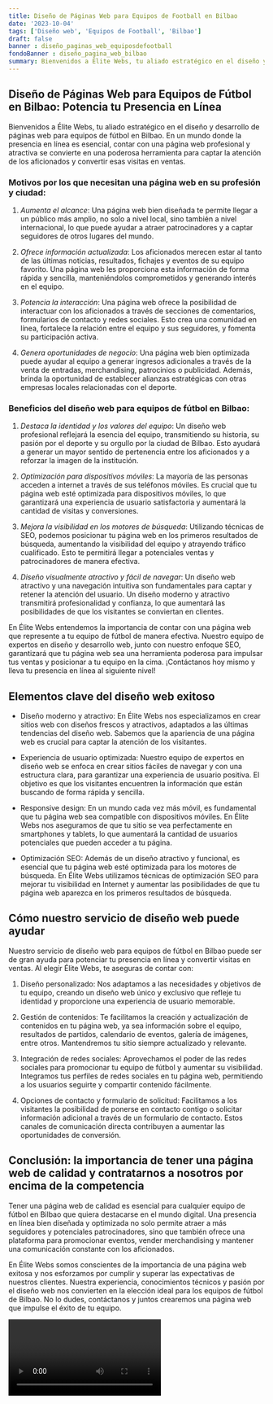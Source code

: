 ```yaml
---
title: Diseño de Páginas Web para Equipos de Football en Bilbao
date: '2023-10-04'
tags: ['Diseño web', 'Equipos de Football', 'Bilbao']
draft: false
banner : diseño_paginas_web_equiposdefootball
fondoBanner : diseño_pagina_web_bilbao
summary: Bienvenidos a Élite Webs, tu aliado estratégico en el diseño y desarrollo de páginas web para equipos de fútbol en Bilbao. En un mundo donde la presencia en línea es esencial, contar con una página web profesional y atractiva se convierte en una poderosa herramienta para captar la atención de los aficionados y convertir esas visitas en ventas.
---
```


## Diseño de Páginas Web para Equipos de Fútbol en Bilbao: Potencia tu Presencia en Línea

Bienvenidos a Élite Webs, tu aliado estratégico en el diseño y desarrollo de páginas web para equipos de fútbol en Bilbao. En un mundo donde la presencia en línea es esencial, contar con una página web profesional y atractiva se convierte en una poderosa herramienta para captar la atención de los aficionados y convertir esas visitas en ventas.

### Motivos por los que necesitan una página web en su profesión y ciudad:

1. *Aumenta el alcance*:
   Una página web bien diseñada te permite llegar a un público más amplio, no solo a nivel local, sino también a nivel internacional, lo que puede ayudar a atraer patrocinadores y a captar seguidores de otros lugares del mundo.

2. *Ofrece información actualizada*:
   Los aficionados merecen estar al tanto de las últimas noticias, resultados, fichajes y eventos de su equipo favorito. Una página web les proporciona esta información de forma rápida y sencilla, manteniéndolos comprometidos y generando interés en el equipo.

3. *Potencia la interacción*:
   Una página web ofrece la posibilidad de interactuar con los aficionados a través de secciones de comentarios, formularios de contacto y redes sociales. Esto crea una comunidad en línea, fortalece la relación entre el equipo y sus seguidores, y fomenta su participación activa.

4. *Genera oportunidades de negocio*:
   Una página web bien optimizada puede ayudar al equipo a generar ingresos adicionales a través de la venta de entradas, merchandising, patrocinios o publicidad. Además, brinda la oportunidad de establecer alianzas estratégicas con otras empresas locales relacionadas con el deporte.

### Beneficios del diseño web para equipos de fútbol en Bilbao:

1. *Destaca la identidad y los valores del equipo*:
   Un diseño web profesional reflejará la esencia del equipo, transmitiendo su historia, su pasión por el deporte y su orgullo por la ciudad de Bilbao. Esto ayudará a generar un mayor sentido de pertenencia entre los aficionados y a reforzar la imagen de la institución.

2. *Optimización para dispositivos móviles*:
   La mayoría de las personas acceden a internet a través de sus teléfonos móviles. Es crucial que tu página web esté optimizada para dispositivos móviles, lo que garantizará una experiencia de usuario satisfactoria y aumentará la cantidad de visitas y conversiones.

3. *Mejora la visibilidad en los motores de búsqueda*:
   Utilizando técnicas de SEO, podemos posicionar tu página web en los primeros resultados de búsqueda, aumentando la visibilidad del equipo y atrayendo tráfico cualificado. Esto te permitirá llegar a potenciales ventas y patrocinadores de manera efectiva.

4. *Diseño visualmente atractivo y fácil de navegar*:
   Un diseño web atractivo y una navegación intuitiva son fundamentales para captar y retener la atención del usuario. Un diseño moderno y atractivo transmitirá profesionalidad y confianza, lo que aumentará las posibilidades de que los visitantes se conviertan en clientes.

En Élite Webs entendemos la importancia de contar con una página web que represente a tu equipo de fútbol de manera efectiva. Nuestro equipo de expertos en diseño y desarrollo web, junto con nuestro enfoque SEO, garantizará que tu página web sea una herramienta poderosa para impulsar tus ventas y posicionar a tu equipo en la cima. ¡Contáctanos hoy mismo y lleva tu presencia en línea al siguiente nivel!

<GifSeo />

<Cta />

## Elementos clave del diseño web exitoso

- Diseño moderno y atractivo: En Élite Webs nos especializamos en crear sitios web con diseños frescos y atractivos, adaptados a las últimas tendencias del diseño web. Sabemos que la apariencia de una página web es crucial para captar la atención de los visitantes.

- Experiencia de usuario optimizada: Nuestro equipo de expertos en diseño web se enfoca en crear sitios fáciles de navegar y con una estructura clara, para garantizar una experiencia de usuario positiva. El objetivo es que los visitantes encuentren la información que están buscando de forma rápida y sencilla.

- Responsive design: En un mundo cada vez más móvil, es fundamental que tu página web sea compatible con dispositivos móviles. En Élite Webs nos aseguramos de que tu sitio se vea perfectamente en smartphones y tablets, lo que aumentará la cantidad de usuarios potenciales que pueden acceder a tu página.

- Optimización SEO: Además de un diseño atractivo y funcional, es esencial que tu página web esté optimizada para los motores de búsqueda. En Élite Webs utilizamos técnicas de optimización SEO para mejorar tu visibilidad en Internet y aumentar las posibilidades de que tu página web aparezca en los primeros resultados de búsqueda.

## Cómo nuestro servicio de diseño web puede ayudar

Nuestro servicio de diseño web para equipos de fútbol en Bilbao puede ser de gran ayuda para potenciar tu presencia en línea y convertir visitas en ventas. Al elegir Élite Webs, te aseguras de contar con:

1) Diseño personalizado: Nos adaptamos a las necesidades y objetivos de tu equipo, creando un diseño web único y exclusivo que refleje tu identidad y proporcione una experiencia de usuario memorable.

2) Gestión de contenidos: Te facilitamos la creación y actualización de contenidos en tu página web, ya sea información sobre el equipo, resultados de partidos, calendario de eventos, galería de imágenes, entre otros. Mantendremos tu sitio siempre actualizado y relevante.

3) Integración de redes sociales: Aprovechamos el poder de las redes sociales para promocionar tu equipo de fútbol y aumentar su visibilidad. Integramos tus perfiles de redes sociales en tu página web, permitiendo a los usuarios seguirte y compartir contenido fácilmente.

4) Opciones de contacto y formulario de solicitud: Facilitamos a los visitantes la posibilidad de ponerse en contacto contigo o solicitar información adicional a través de un formulario de contacto. Estos canales de comunicación directa contribuyen a aumentar las oportunidades de conversión.

## Conclusión: la importancia de tener una página web de calidad y contratarnos a nosotros por encima de la competencia

Tener una página web de calidad es esencial para cualquier equipo de fútbol en Bilbao que quiera destacarse en el mundo digital. Una presencia en línea bien diseñada y optimizada no solo permite atraer a más seguidores y potenciales patrocinadores, sino que también ofrece una plataforma para promocionar eventos, vender merchandising y mantener una comunicación constante con los aficionados.

En Élite Webs somos conscientes de la importancia de una página web exitosa y nos esforzamos por cumplir y superar las expectativas de nuestros clientes. Nuestra experiencia, conocimientos técnicos y pasión por el diseño web nos convierten en la elección ideal para los equipos de fútbol de Bilbao. No lo dudes, contáctanos y juntos crearemos una página web que impulse el éxito de tu equipo.

<Video />

<CtaBot job='Equipos de Football' city='Bilbao'/>

<Gmaps query='Bilbao+españa+maps' />